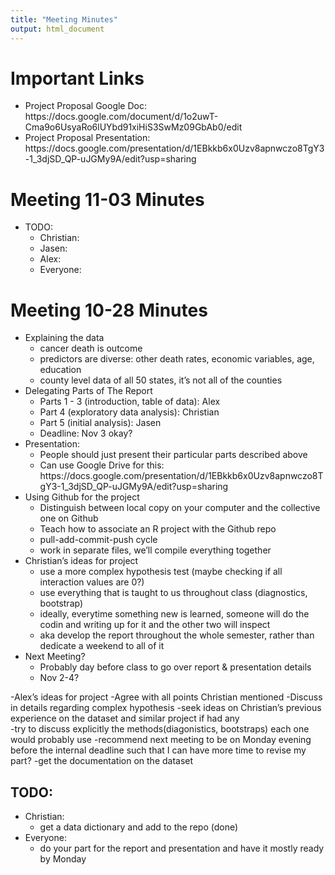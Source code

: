 ```yaml
---
title: "Meeting Minutes"
output: html_document
---
```


# Important Links

- Project Proposal Google Doc: https://docs.google.com/document/d/1o2uwT-Cma9o6UsyaRo6lUYbd91xiHiS3SwMz09GbAb0/edit
- Project Proposal Presentation: https://docs.google.com/presentation/d/1EBkkb6x0Uzv8apnwczo8TgY3-1_3djSD_QP-uJGMy9A/edit?usp=sharing

# Meeting 11-03 Minutes

- TODO:
  - Christian:
  - Jasen:
  - Alex:
  - Everyone:


# Meeting 10-28 Minutes

- Explaining the data
  - cancer death is outcome
  - predictors are diverse: other death rates, economic variables, age, education
  - county level data of all 50 states, it's not all of the counties
  
- Delegating Parts of The Report
  - Parts 1 - 3 (introduction, table of data): Alex
  - Part 4 (exploratory data analysis): Christian 
  - Part 5 (initial analysis): Jasen
  - Deadline: Nov 3 okay?

- Presentation: 
  - People should just present their particular parts described above
  - Can use Google Drive for this: https://docs.google.com/presentation/d/1EBkkb6x0Uzv8apnwczo8TgY3-1_3djSD_QP-uJGMy9A/edit?usp=sharing

- Using Github for the project
  - Distinguish between local copy on your computer and the collective one on Github
  - Teach how to associate an R project with the Github repo
  - pull-add-commit-push cycle
  - work in separate files, we'll compile everything together 

- Christian's ideas for project
  - use a more complex hypothesis test (maybe checking if all interaction values are 0?)
  - use everything that is taught to us throughout class (diagnostics, bootstrap)
  - ideally, everytime something new is learned, someone will do the codin and writing up for it and the other two will inspect
  - aka develop the report throughout the whole semester, rather than dedicate a weekend to all of it

- Next Meeting? 
  - Probably day before class to go over report & presentation details
  - Nov 2-4?

-Alex's ideas for project
  -Agree with all points Christian mentioned
  -Discuss in details regarding complex hypothesis
  -seek ideas on Christian's previous experience on the dataset and similar project if had any  
  -try to discuss explicitly the methods(diagonistics, bootstraps) each one would probably use
  -recommend next meeting to be on Monday evening before the internal deadline such that I can have more time to revise my part? 
  -get the documentation on the dataset

## TODO:
  - Christian:
    - get a data dictionary and add to the repo (done)
  - Everyone:
    - do your part for the report and presentation and have it mostly ready by Monday
